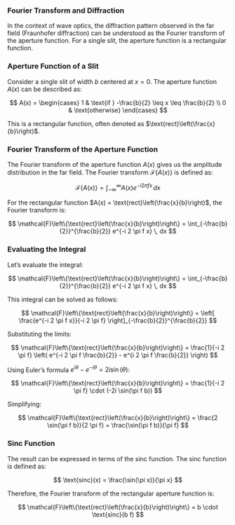 ::: {.callout-note collapse=true}
### Fourier Transform and Diffraction

In the context of wave optics, the diffraction pattern observed in the far field (Fraunhofer diffraction) can be understood as the Fourier transform of the aperture function. For a single slit, the aperture function is a rectangular function.

### Aperture Function of a Slit

Consider a single slit of width $b$ centered at $x = 0$. The aperture function $A(x)$ can be described as:

$$
A(x) = \begin{cases}
1 & \text{if } -\frac{b}{2} \leq x \leq \frac{b}{2} \\
0 & \text{otherwise}
\end{cases}
$$

This is a rectangular function, often denoted as $\text{rect}\left(\frac{x}{b}\right)$.

### Fourier Transform of the Aperture Function

The Fourier transform of the aperture function $A(x)$ gives us the amplitude distribution in the far field. The Fourier transform $\mathcal{F}\{A(x)\}$ is defined as:

$$
\mathcal{F}\{A(x)\} = \int_{-\infty}^{\infty} A(x) e^{-i 2 \pi f x} \, dx
$$

For the rectangular function $A(x) = \text{rect}\left(\frac{x}{b}\right)$, the Fourier transform is:

$$
\mathcal{F}\left\{\text{rect}\left(\frac{x}{b}\right)\right\} = \int_{-\frac{b}{2}}^{\frac{b}{2}} e^{-i 2 \pi f x} \, dx
$$

### Evaluating the Integral

Let's evaluate the integral:

$$
\mathcal{F}\left\{\text{rect}\left(\frac{x}{b}\right)\right\} = \int_{-\frac{b}{2}}^{\frac{b}{2}} e^{-i 2 \pi f x} \, dx
$$

This integral can be solved as follows:

$$
\mathcal{F}\left\{\text{rect}\left(\frac{x}{b}\right)\right\} = \left[ \frac{e^{-i 2 \pi f x}}{-i 2 \pi f} \right]_{-\frac{b}{2}}^{\frac{b}{2}}
$$

Substituting the limits:

$$
\mathcal{F}\left\{\text{rect}\left(\frac{x}{b}\right)\right\} = \frac{1}{-i 2 \pi f} \left( e^{-i 2 \pi f \frac{b}{2}} - e^{i 2 \pi f \frac{b}{2}} \right)
$$

Using Euler's formula $e^{i \theta} - e^{-i \theta} = 2i \sin(\theta)$:

$$
\mathcal{F}\left\{\text{rect}\left(\frac{x}{b}\right)\right\} = \frac{1}{-i 2 \pi f} \cdot (-2i \sin(\pi f b))
$$

Simplifying:

$$
\mathcal{F}\left\{\text{rect}\left(\frac{x}{b}\right)\right\} = \frac{2 \sin(\pi f b)}{2 \pi f} = \frac{\sin(\pi f b)}{\pi f}
$$

### Sinc Function

The result can be expressed in terms of the sinc function. The sinc function is defined as:

$$
\text{sinc}(x) = \frac{\sin(\pi x)}{\pi x}
$$

Therefore, the Fourier transform of the rectangular aperture function is:

$$
\mathcal{F}\left\{\text{rect}\left(\frac{x}{b}\right)\right\} = b \cdot \text{sinc}(b f)
$$

:::
